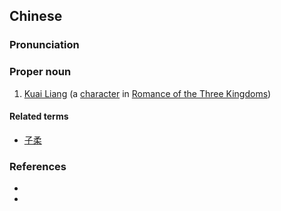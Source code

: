 ==Chinese==
{{zh-forms}}

===Pronunciation===
{{zh-pron
|m=Kuǎi Liáng
|cat=pn
}}

===Proper noun===
{{zh-proper noun}}

# [[w:Kuai Liang|Kuai Liang]] (a [[character]] in [[w:Romance of the Three Kingdoms|Romance of the Three Kingdoms]])

====Related terms====
* [[子柔]]

===References===
* {{pedialite|蒯良|lang=zh}}
* {{pedialite|Kuai Liang}}